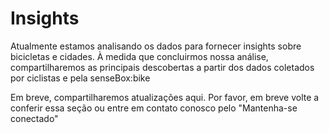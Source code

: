 # Insights

Atualmente estamos analisando os dados para fornecer insights sobre bicicletas e cidades. À medida que concluirmos nossa análise, compartilharemos as principais descobertas a partir dos dados coletados por ciclistas e pela senseBox:bike

Em breve, compartilharemos atualizações aqui. Por favor, em breve volte a conferir essa seção ou entre em contato conosco pelo "Mantenha-se conectado"